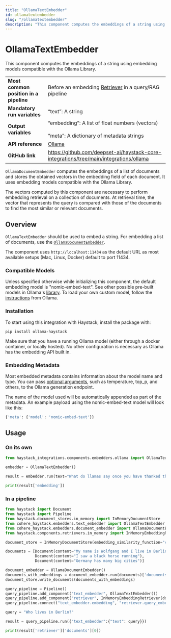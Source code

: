 ```yaml
---
title: "OllamaTextEmbedder"
id: ollamatextembedder
slug: "/ollamatextembedder"
description: "This component computes the embeddings of a string using embedding models compatible with the Ollama Library."
---
```


# OllamaTextEmbedder

This component computes the embeddings of a string using embedding models compatible with the Ollama Library.

|  |  |
| --- | --- |
| **Most common position in a pipeline** | Before an embedding [Retriever](../retrievers.mdx)  in a query/RAG pipeline |
| **Mandatory run variables** | “text”: A string |
| **Output variables** | “embedding”: A list of float numbers (vectors)  <br /> <br />“meta”: A dictionary of metadata strings |
| **API reference** | [Ollama](/reference/integrations-ollama) |
| **GitHub link** | https://github.com/deepset-ai/haystack-core-integrations/tree/main/integrations/ollama |

`OllamaDocumentEmbedder` computes the embeddings of a list of documents and stores the obtained vectors in the embedding field of each document. It uses embedding models compatible with the Ollama Library.

The vectors computed by this component are necessary to perform embedding retrieval on a collection of documents. At retrieval time, the vector that represents the query is compared with those of the documents to find the most similar or relevant documents.

## Overview

`OllamaTextEmbedder` should be used to embed a string. For embedding a list of documents, use the [`OllamaDocumentEmbedder`](/docs/ollamadocumentembedder).

The component uses `http://localhost:11434` as the default URL as most available setups (Mac, Linux, Docker) default to port 11434.

### Compatible Models

Unless specified otherwise while initializing this component, the default embedding model is "nomic-embed-text". See other possible pre-built models in Ollama's [library](https://ollama.ai/library). To load your own custom model, follow the [instructions](https://github.com/ollama/ollama/blob/main/docs/modelfile.md) from Ollama.

### Installation

To start using this integration with Haystack, install the package with:

```shell
pip install ollama-haystack
```

Make sure that you have a running Ollama model (either through a docker container, or locally hosted). No other configuration is necessary as Ollama has the embedding API built in.

### Embedding Metadata

Most embedded metadata contains information about the model name and type. You can pass [optional arguments](https://github.com/jmorganca/ollama/blob/main/docs/modelfile.md#valid-parameters-and-values), such as temperature, top_p, and others, to the Ollama generation endpoint.

The name of the model used will be automatically appended as part of the metadata. An example payload using the nomic-embed-text model will look like this:

```python
{'meta': {'model': 'nomic-embed-text'}}
```

## Usage

### On its own

```python
from haystack_integrations.components.embedders.ollama import OllamaTextEmbedder

embedder = OllamaTextEmbedder()

result = embedder.run(text="What do llamas say once you have thanked them? No probllama!")

print(result['embedding'])
```

### In a pipeline

```python
from haystack import Document
from haystack import Pipeline
from haystack.document_stores.in_memory import InMemoryDocumentStore
from cohere_haystack.embedders.text_embedder import OllamaTextEmbedder
from cohere_haystack.embedders.document_embedder import OllamaDocumentEmbedder
from haystack.components.retrievers.in_memory import InMemoryEmbeddingRetriever

document_store = InMemoryDocumentStore(embedding_similarity_function="cosine")

documents = [Document(content="My name is Wolfgang and I live in Berlin"),
             Document(content="I saw a black horse running"),
             Document(content="Germany has many big cities")]

document_embedder = OllamaDocumentEmbedder()
documents_with_embeddings = document_embedder.run(documents)['documents']
document_store.write_documents(documents_with_embeddings)

query_pipeline = Pipeline()
query_pipeline.add_component("text_embedder", OllamaTextEmbedder())
query_pipeline.add_component("retriever", InMemoryEmbeddingRetriever(document_store=document_store))
query_pipeline.connect("text_embedder.embedding", "retriever.query_embedding")

query = "Who lives in Berlin?"

result = query_pipeline.run({"text_embedder":{"text": query}})

print(result['retriever']['documents'][0])
```
